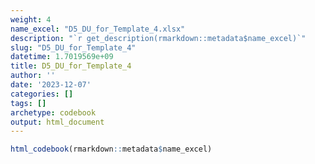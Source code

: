 ```yaml
---
weight: 4
name_excel: "D5_DU_for_Template_4.xlsx"
description: "`r get_description(rmarkdown::metadata$name_excel)`"
slug: "D5_DU_for_Template_4"
datetime: 1.7019569e+09
title: D5_DU_for_Template_4
author: ''
date: '2023-12-07'
categories: []
tags: []
archetype: codebook
output: html_document
---
```


```r
html_codebook(rmarkdown::metadata$name_excel)
```
